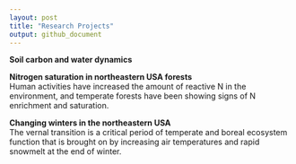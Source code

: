 ```yaml
---
layout: post
title: "Research Projects"
output: github_document
---
```


**Soil carbon and water dynamics**  


**Nitrogen saturation in northeastern USA forests**  
Human activities have increased the amount of reactive N in the environment, and temperate forests have been showing signs of N enrichment and saturation. 

**Changing winters in the northeastern USA**  
The vernal transition is a critical period of temperate and boreal ecosystem function that is brought on by increasing air temperatures and rapid snowmelt at the end of winter. 
